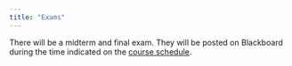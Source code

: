 ```yaml
---
title: "Exams"
---
```



There will be a midterm and final exam. They will be posted on Blackboard during the time indicated on the [course schedule](/).

